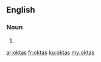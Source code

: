 ==English==

===Noun===
{{head|en}}

# {{plural of|okta}}

[[ar:oktas]]
[[fr:oktas]]
[[ku:oktas]]
[[my:oktas]]